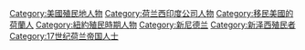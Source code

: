 [[Category:美國殖民地人物|Category:美國殖民地人物]]
[[Category:荷兰西印度公司人物|Category:荷兰西印度公司人物]]
[[Category:移民美國的荷蘭人|Category:移民美國的荷蘭人]]
[[Category:紐約殖民時期人物|Category:紐約殖民時期人物]]
[[Category:新尼德兰|Category:新尼德兰]]
[[Category:新泽西殖民者|Category:新泽西殖民者]]
[[Category:17世纪荷兰帝国人士|Category:17世纪荷兰帝国人士]]